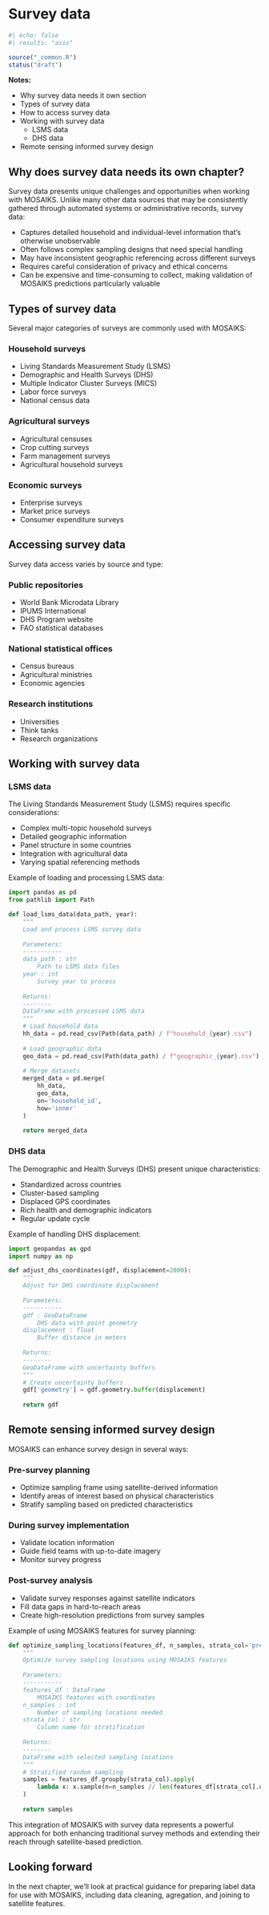 # Survey data {#sec-labels-survey}

```r
#| echo: false
#| results: "asis"

source("_common.R")
status("draft")
```

**Notes:**

- Why survey data needs it own section
- Types of survey data
- How to access survey data
- Working with survey data
    - LSMS data
    - DHS data
- Remote sensing informed survey design

## Why does survey data needs its own chapter?

Survey data presents unique challenges and opportunities when working with MOSAIKS. Unlike many other data sources that may be consistently gathered through automated systems or administrative records, survey data:

- Captures detailed household and individual-level information that's otherwise unobservable
- Often follows complex sampling designs that need special handling
- May have inconsistent geographic referencing across different surveys
- Requires careful consideration of privacy and ethical concerns
- Can be expensive and time-consuming to collect, making validation of MOSAIKS predictions particularly valuable

## Types of survey data

Several major categories of surveys are commonly used with MOSAIKS:

### Household surveys
- Living Standards Measurement Study (LSMS)
- Demographic and Health Surveys (DHS)
- Multiple Indicator Cluster Surveys (MICS)
- Labor force surveys
- National census data

### Agricultural surveys
- Agricultural censuses
- Crop cutting surveys
- Farm management surveys
- Agricultural household surveys

### Economic surveys
- Enterprise surveys
- Market price surveys
- Consumer expenditure surveys

## Accessing survey data

Survey data access varies by source and type:

### Public repositories
- World Bank Microdata Library
- IPUMS International
- DHS Program website
- FAO statistical databases

### National statistical offices
- Census bureaus
- Agricultural ministries
- Economic agencies

### Research institutions
- Universities
- Think tanks
- Research organizations

## Working with survey data

### LSMS data
The Living Standards Measurement Study (LSMS) requires specific considerations:

- Complex multi-topic household surveys
- Detailed geographic information
- Panel structure in some countries
- Integration with agricultural data
- Varying spatial referencing methods

Example of loading and processing LSMS data:

```python
import pandas as pd
from pathlib import Path

def load_lsms_data(data_path, year):
    """
    Load and process LSMS survey data
    
    Parameters:
    -----------
    data_path : str
        Path to LSMS data files
    year : int
        Survey year to process
        
    Returns:
    --------
    DataFrame with processed LSMS data
    """
    # Load household data
    hh_data = pd.read_csv(Path(data_path) / f"household_{year}.csv")
    
    # Load geographic data
    geo_data = pd.read_csv(Path(data_path) / f"geographic_{year}.csv")
    
    # Merge datasets
    merged_data = pd.merge(
        hh_data, 
        geo_data,
        on='household_id',
        how='inner'
    )
    
    return merged_data
```

### DHS data
The Demographic and Health Surveys (DHS) present unique characteristics:

- Standardized across countries
- Cluster-based sampling
- Displaced GPS coordinates
- Rich health and demographic indicators
- Regular update cycle

Example of handling DHS displacement:

```python
import geopandas as gpd
import numpy as np

def adjust_dhs_coordinates(gdf, displacement=2000):
    """
    Adjust for DHS coordinate displacement
    
    Parameters:
    -----------
    gdf : GeoDataFrame
        DHS data with point geometry
    displacement : float
        Buffer distance in meters
        
    Returns:
    --------
    GeoDataFrame with uncertainty buffers
    """
    # Create uncertainty buffers
    gdf['geometry'] = gdf.geometry.buffer(displacement)
    
    return gdf
```

## Remote sensing informed survey design

MOSAIKS can enhance survey design in several ways:

### Pre-survey planning
- Optimize sampling frame using satellite-derived information
- Identify areas of interest based on physical characteristics
- Stratify sampling based on predicted characteristics

### During survey implementation
- Validate location information
- Guide field teams with up-to-date imagery
- Monitor survey progress

### Post-survey analysis
- Validate survey responses against satellite indicators
- Fill data gaps in hard-to-reach areas
- Create high-resolution predictions from survey samples

Example of using MOSAIKS features for survey planning:

```python
def optimize_sampling_locations(features_df, n_samples, strata_col='predicted_class'):
    """
    Optimize survey sampling locations using MOSAIKS features
    
    Parameters:
    -----------
    features_df : DataFrame
        MOSAIKS features with coordinates
    n_samples : int
        Number of sampling locations needed
    strata_col : str
        Column name for stratification
        
    Returns:
    --------
    DataFrame with selected sampling locations
    """
    # Stratified random sampling
    samples = features_df.groupby(strata_col).apply(
        lambda x: x.sample(n=n_samples // len(features_df[strata_col].unique()))
    )
    
    return samples
```

This integration of MOSAIKS with survey data represents a powerful approach for both enhancing traditional survey methods and extending their reach through satellite-based prediction.

::: {.callout-note}
# Looking forward

In the next chapter, we'll look at practical guidance for preparing label data for use with MOSAIKS, including data cleaning, agregation, and joining to satellite features.
:::
